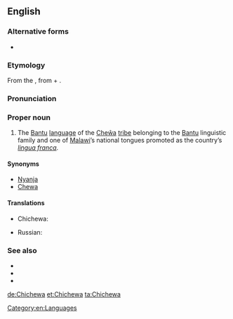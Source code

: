 {{also|Chicheŵa}}
==English==

===Alternative forms===
* {{l|en|Chicheŵa}}

===Etymology===
From the {{etyl|ny|en}} {{term|Chicheŵa|lang=ny}}, from {{term|lang=ny|chi-||language}} + {{term|lang=ny|Cheŵa}}.

===Pronunciation===
{{rfp|lang=en}}

===Proper noun===
{{en-proper noun}}

# The [[Bantu]] [[language]] of the [[Cheŵa]] [[tribe]] belonging to the [[Bantu]] linguistic family and one of [[Malawi]]’s national tongues promoted as the country’s ''[[lingua franca]]''.

====Synonyms====
* [[Nyanja]]
* [[Chewa]]

====Translations====
{{trans-top|language}}
* Chichewa: {{t|ny|Chicheŵa}}
{{trans-mid}}
* Russian: {{t|ru|ньянджа|m|tr=|sc=Cyrl}}
{{trans-bottom}}

===See also===
* {{pedialite|Chewa language}}
* {{langcat}}
* {{ISO 639|link=Ethnologue|1code=ny|code=nya}}

[[Category:en:Languages]]

[[de:Chichewa]]
[[et:Chichewa]]
[[ta:Chichewa]]
